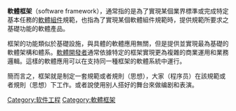 {{unreferenced|time=2016-08-03T13:03:54+00:00}}
{{noteta
|G1=IT
}}
'''軟體框架'''（software framework），通常指的是為了實現某個業界標準或完成特定基本任務的[[軟體組件|軟體組件]]規範，也指為了實現某個軟體組件規範時，提供規範所要求之基礎功能的軟體產品。

框架的功能類似於基礎設施，與具體的軟體應用無關，但是提供並實現最為基礎的軟體架構和體系。[[軟體開發者|軟體開發者]]通常依據特定的框架實現更為複雜的商業運用和業務邏輯。這樣的軟體應用可以在支持同一種框架的軟體系統中運行。

簡而言之，框架就是制定一套規範或者規則（思想），大家（程序员）在該規範或者規則（思想）下工作。或者說使用别人搭好的舞台來做编剧和表演。

{{Authority control}}
{{Compu-soft-stub}}

[[Category:软件工程|Category:软件工程]]
[[Category:軟體框架|Category:軟體框架]]